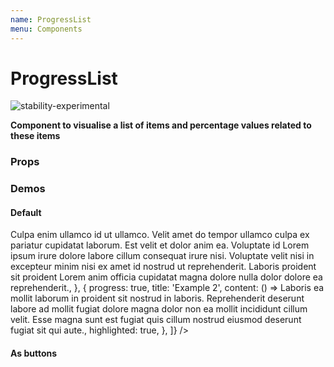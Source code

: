 ```yaml
---
name: ProgressList
menu: Components
---
```




# ProgressList

![stability-experimental](https://img.shields.io/badge/stability-experimental-orange.svg)

**Component to visualise a list of items and percentage values related to these items**

### Props

<PropsTable of={ProgressList} />

### Demos

#### **Default**

<Playground>
  <ProgressList
    items={[
      {
        progress: false,
        title: 'Example 1',
        content: () => <Typography>Culpa enim ullamco id ut ullamco. Velit amet do tempor ullamco culpa ex pariatur cupidatat laborum. Est velit et dolor anim ea. Voluptate id Lorem ipsum irure dolore labore cillum consequat irure nisi. Voluptate velit nisi in excepteur minim nisi ex amet id nostrud ut reprehenderit. Laboris proident sit proident Lorem anim officia cupidatat magna dolore nulla dolor dolore ea reprehenderit.</Typography>,
      },
      {
        progress: true,
        title: 'Example 2',
        content: () => <Typography>Laboris ea mollit laborum in proident sit nostrud in laboris. Reprehenderit deserunt labore ad mollit fugiat dolore magna dolor non ea mollit incididunt cillum velit. Esse magna sunt est fugiat quis cillum nostrud eiusmod deserunt fugiat sit qui aute.</Typography>,
        highlighted: true,
      },
    ]}
  />
</Playground>


#### **As buttons**

